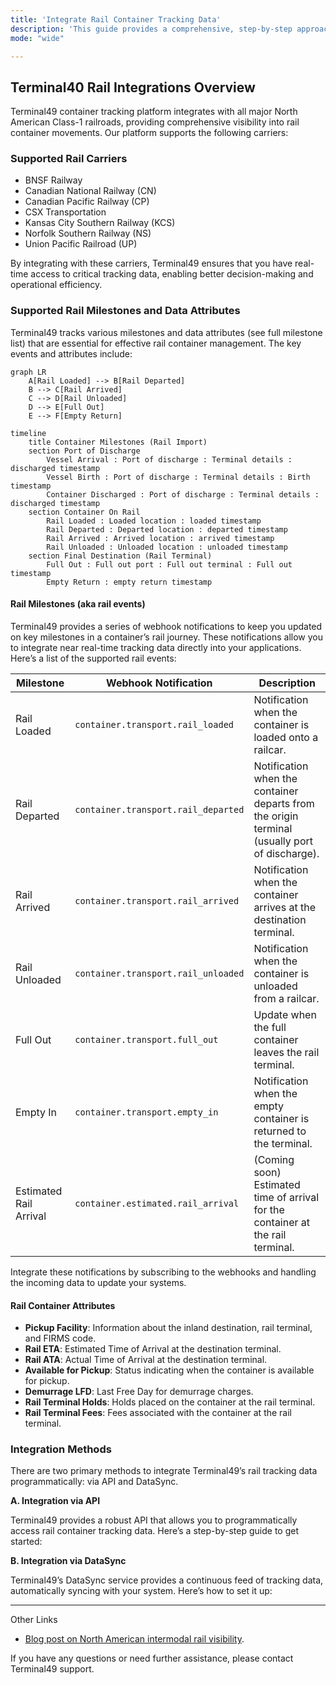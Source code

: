 ```yaml
---
title: 'Integrate Rail Container Tracking Data'
description: 'This guide provides a comprehensive, step-by-step approach for integrating North American Class-1 rail container tracking data into your systems. Whether you are a shipper or a logistics service provider, this guide will help you track all your rail container via single API.'
mode: "wide"

---
```



## Terminal40 Rail Integrations Overview

Terminal49 container tracking platform integrates with all major North American Class-1 railroads, providing comprehensive visibility into rail container movements. Our platform supports the following carriers:

### Supported Rail Carriers
- BNSF Railway
- Canadian National Railway (CN)
- Canadian Pacific Railway (CP)
- CSX Transportation
- Kansas City Southern Railway (KCS)
- Norfolk Southern Railway (NS)
- Union Pacific Railroad (UP)

By integrating with these carriers, Terminal49 ensures that you have real-time access to critical tracking data, enabling better decision-making and operational efficiency.

### Supported Rail Milestones and Data Attributes

Terminal49 tracks various milestones and data attributes (see full milestone list) that are essential for effective rail container management. The key events and attributes include:

```mermaid
graph LR
    A[Rail Loaded] --> B[Rail Departed]
    B --> C[Rail Arrived]
    C --> D[Rail Unloaded]
    D --> E[Full Out]
    E --> F[Empty Return]
  ```

```mermaid
timeline
    title Container Milestones (Rail Import)
    section Port of Discharge
        Vessel Arrival : Port of discharge : Terminal details : discharged timestamp
        Vessel Birth : Port of discharge : Terminal details : Birth timestamp
        Container Discharged : Port of discharge : Terminal details : discharged timestamp
    section Container On Rail
        Rail Loaded : Loaded location : loaded timestamp
        Rail Departed : Departed location : departed timestamp
        Rail Arrived : Arrived location : arrived timestamp
        Rail Unloaded : Unloaded location : unloaded timestamp
    section Final Destination (Rail Terminal)
        Full Out : Full out port : Full out terminal : Full out timestamp
        Empty Return : empty return timestamp

```

#### Rail Milestones (aka rail events)

Terminal49 provides a series of webhook notifications to keep you updated on key milestones in a container’s rail journey. These notifications allow you to integrate near real-time tracking data directly into your applications. Here’s a list of the supported rail events:

| Milestone | Webhook Notification | Description |
|----------------|----------------------|-------------|
| Rail Loaded    | `container.transport.rail_loaded`   | Notification when the container is loaded onto a railcar. |
| Rail Departed  | `container.transport.rail_departed` | Notification when the container departs from the origin terminal (usually port of discharge). |
| Rail Arrived   | `container.transport.rail_arrived`  | Notification when the container arrives at the destination terminal. |
| Rail Unloaded  | `container.transport.rail_unloaded` | Notification when the container is unloaded from a railcar. |
| Full Out       | `container.transport.full_out`      | Update when the full container leaves the rail terminal. |
| Empty In       | `container.transport.empty_in`      | Notification when the empty container is returned to the terminal. |
| Estimated Rail Arrival | `container.estimated.rail_arrival` | (Coming soon) Estimated time of arrival for the container at the rail terminal. |

Integrate these notifications by subscribing to the webhooks and handling the incoming data to update your systems.

#### Rail Container Attributes
- **Pickup Facility**: Information about the inland destination, rail terminal, and FIRMS code.
- **Rail ETA**: Estimated Time of Arrival at the destination terminal.
- **Rail ATA**: Actual Time of Arrival at the destination terminal.
- **Available for Pickup**: Status indicating when the container is available for pickup.
- **Demurrage LFD**: Last Free Day for demurrage charges.
- **Rail Terminal Holds**: Holds placed on the container at the rail terminal.
- **Rail Terminal Fees**: Fees associated with the container at the rail terminal.

### Integration Methods

There are two primary methods to integrate Terminal49’s rail tracking data programmatically: via API and DataSync.

**A. Integration via API**

Terminal49 provides a robust API that allows you to programmatically access rail container tracking data. Here’s a step-by-step guide to get started:


**B. Integration via DataSync**

Terminal49’s DataSync service provides a continuous feed of tracking data, automatically syncing with your system. Here’s how to set it up:



---
Other Links
- [Blog post on North American intermodal rail visibility](https://www.terminal49.com/blog/launching-north-american-intermodal-rail-visibility-on-terminal49/).

If you have any questions or need further assistance, please contact Terminal49 support.